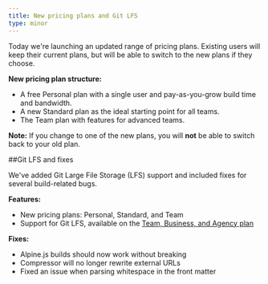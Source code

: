 ```yaml
---
title: New pricing plans and Git LFS
type: minor
---
```

Today we're launching an updated range of pricing plans. Existing users will keep their current plans, but will be able to switch to the new plans if they choose.

**New pricing plan structure:**

* A free Personal plan with a single user and pay-as-you-grow build time and bandwidth.
* A new Standard plan as the ideal starting point for all teams.
* The Team plan with features for advanced teams.

**Note:** If you change to one of the new plans, you will **not** be able to switch back to your old plan.

##Git LFS and fixes

We've added Git Large File Storage (LFS) support and included fixes for several build-related bugs.

**Features:**

* New pricing plans: Personal, Standard, and Team
* Support for Git LFS, available on the [Team, Business, and Agency plan](https://cloudcannon.com/pricing/)

**Fixes:**

* Alpine.js builds should now work without breaking
* Compressor will no longer rewrite external URLs
* Fixed an issue when parsing whitespace in the front matter
